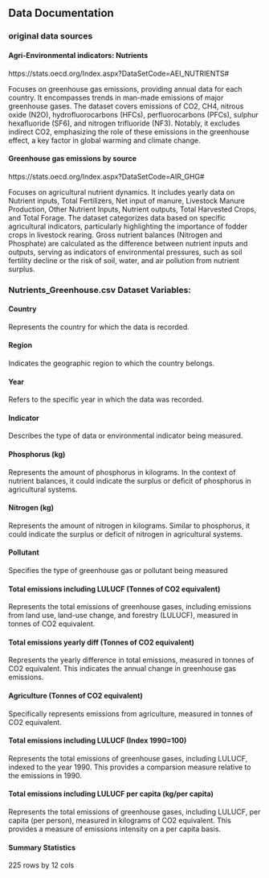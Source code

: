 ## Data Documentation

### original data sources

#### Agri-Environmental indicators: Nutrients
https://stats.oecd.org/Index.aspx?DataSetCode=AEI_NUTRIENTS#

Focuses on greenhouse gas emissions, providing annual data for each country. It encompasses trends in man-made emissions of major greenhouse gases. The dataset covers emissions of CO2, CH4, nitrous oxide (N2O), hydrofluorocarbons (HFCs), perfluorocarbons (PFCs), sulphur hexafluoride (SF6), and nitrogen trifluoride (NF3). Notably, it excludes indirect CO2, emphasizing the role of these emissions in the greenhouse effect, a key factor in global warming and climate change.

#### Greenhouse gas emissions by source
https://stats.oecd.org/Index.aspx?DataSetCode=AIR_GHG#

Focuses on agricultural nutrient dynamics. It includes yearly data on Nutrient inputs, Total Fertilizers, Net input of manure, Livestock Manure Production, Other Nutrient Inputs, Nutrient outputs, Total Harvested Crops, and Total Forage. The dataset categorizes data based on specific agricultural indicators, particularly highlighting the importance of fodder crops in livestock rearing. Gross nutrient balances (Nitrogen and Phosphate) are calculated as the difference between nutrient inputs and outputs, serving as indicators of environmental pressures, such as soil fertility decline or the risk of soil, water, and air pollution from nutrient surplus.

### Nutrients_Greenhouse.csv Dataset Variables:

#### Country
Represents the country for which the data is recorded.

#### Region
Indicates the geographic region to which the country belongs.

#### Year
Refers to the specific year in which the data was recorded.

#### Indicator
Describes the type of data or environmental indicator being measured.

#### Phosphorus (kg)
Represents the amount of phosphorus in kilograms. In the context of nutrient balances, it could indicate the surplus or deficit of phosphorus in agricultural systems.

#### Nitrogen (kg)
Represents the amount of nitrogen in kilograms. Similar to phosphorus, it could indicate the surplus or deficit of nitrogen in agricultural systems.

#### Pollutant
Specifies the type of greenhouse gas or pollutant being measured

#### Total emissions including LULUCF (Tonnes of CO2 equivalent)
Represents the total emissions of greenhouse gases, including emissions from land use, land-use change, and forestry (LULUCF), measured in tonnes of CO2 equivalent.

#### Total emissions yearly diff (Tonnes of CO2 equivalent)
Represents the yearly difference in total emissions, measured in tonnes of CO2 equivalent. This indicates the annual change in greenhouse gas emissions.

#### Agriculture (Tonnes of CO2 equivalent)
Specifically represents emissions from agriculture, measured in tonnes of CO2 equivalent.

#### Total emissions including LULUCF (Index 1990=100)
Represents the total emissions of greenhouse gases, including LULUCF, indexed to the year 1990. This provides a comparsion measure relative to the emissions in 1990.

#### Total emissions including LULUCF per capita (kg/per capita)
Represents the total emissions of greenhouse gases, including LULUCF, per capita (per person), measured in kilograms of CO2 equivalent. This provides a measure of emissions intensity on a per capita basis.

#### Summary Statistics
225 rows by  12 cols
